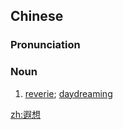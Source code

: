 ==Chinese==
{{zh-forms}}

===Pronunciation===
{{zh-pron
|m=xiàxiǎng
|c=haa4 soeng2
|mn=qz,xm:hâ-sióng/zz:hēe-siáng
|cat=n
}}

===Noun===
{{zh-noun}}

# [[reverie]]; [[daydreaming]]

[[zh:遐想]]
